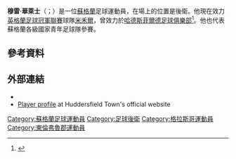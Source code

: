 '''穆雷·華萊士'''（{{lang-en|Murray Wallace}}；{{bd|1993年|1月10日}}）是一位[[蘇格蘭|蘇格蘭]]足球運動員，在場上的位置是後衛。他現在效力[[英格蘭足球冠軍聯賽|英格蘭足球冠軍聯賽]]球隊[[米爾沃爾足球俱樂部|米禾爾]]，曾效力於[[哈德斯菲爾德足球俱樂部|哈德斯菲爾德足球俱樂部]]<ref>{{cite web | url=http://www.htafc.com/page/NewsDetail/0,,10312~2595625,00.html | title=SCOTTISH PROSPECT WALLACE JOINS TOWN | publisher=Huddersfield Town A.F.C. | date=31 January 2012 | accessdate=31 January 2012 | deadurl=yes | archiveurl=https://web.archive.org/web/20120202103253/http://www.htafc.com/page/NewsDetail/0,,10312~2595625,00.html | archivedate=2012年2月2日 }}</ref>。他也代表蘇格蘭各級國家青年足球隊參賽。
==參考資料==
{{Reflist}}

==外部連結==
*{{soccerbase|id=58591|name=Murray Wallace}}
*[https://web.archive.org/web/20120904173720/http://www.htafc.com/page/ProfilesDetail/0,,10312~56150,00.html Player profile] at Huddersfield Town's official website

{{DEFAULTSORT:Wallace, Murray}}
[[Category:蘇格蘭足球運動員|Category:蘇格蘭足球運動員]]
[[Category:足球後衛|Category:足球後衛]]
[[Category:格拉斯哥運動員|Category:格拉斯哥運動員]]
[[Category:東倫弗魯郡運動員|Category:東倫弗魯郡運動員]]
{{Sport-bio-stub}}